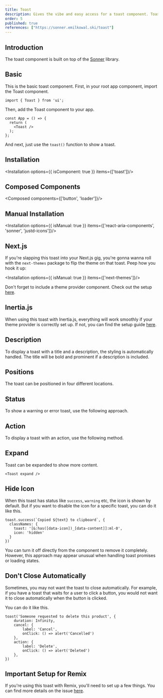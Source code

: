 ```yaml
---
title: Toast
description: Gives the vibe and easy access for a toast component. Toasts show quick, temporary alerts about actions, errors, or other events in an app.
order: 5
published: true
references: ["https://sonner.emilkowal.ski/toast"]
---
```


## Introduction
The toast component is built on top of the [Sonner](https://sonner.emilkowal.ski/) library.

## Basic
This is the basic toast component.
First, in your root app component, import the Toast component.
```tsx
import { Toast } from 'ui';
```
Then, add the Toast component to your app.
```tsx
const App = () => {
  return (
    <Toast />
  );
};
```
And next, just use the `toast()` function to show a toast.

<How toUse="statuses/toast-demo" />

## Installation
<Installation options={{ isComponent: true }} items={['toast']}/>

## Composed Components
<Composed components={['button', 'loader']}/>

## Manual Installation
<Installation options={{ isManual: true }} items={['react-aria-components', 'sonner', 'justd-icons']}/>
<SourceCode toShow='toast'/>


## Next.js
If you're slapping this toast into your Next.js gig, you're gonna wanna roll with the `next-themes` package to flip the theme on that toast. Peep how you hook it up:

<Installation options={{ isManual: true }} items={['next-themes']}/>

Don't forget to include a theme provider component. Check out the setup [here](/docs/dark-mode/next-js).

## Inertia.js

When using this toast with Inertia.js, everything will work smoothly if your theme provider is correctly set up. If not, you can find the setup guide [here](/docs/dark-mode/inertia-js).

## Description

To display a toast with a title and a description, the styling is automatically handled. The title will be bold and prominent if a description is included.

<How toUse="statuses/toast-description-demo" />

## Positions

The toast can be positioned in four different locations.

<How toUse="statuses/toast-positions-demo" />

## Status

To show a warning or error toast, use the following approach.

<How toUse="statuses/toast-status-demo" />

## Action

To display a toast with an action, use the following method.

<How toUse="statuses/toast-action-demo" />

## Expand
Toast can be expanded to show more content.
```tsx
<Toast expand />
```

## Hide Icon
When this toast has status like `success`, `warning` etc, the icon is shown by default. But if you want to disable the icon for a specific toast, you can do it like this.
```tsx {2-5}
toast.success(`Copied ${text} to clipboard`, {
  classNames: {
    toast: '[&:has([data-icon])_[data-content]]:ml-0',
    icon: 'hidden'
  }
})
```

You can turn it off directly from the component to remove it completely. However, this approach may appear unusual when handling toast promises or loading states.

## Don't Close Automatically

Sometimes, you may not want the toast to close automatically. For example, if you have a toast that waits for a user to click a button, you would not want it to close automatically when the button is clicked.

You can do it like this.

```tsx {2}
toast('Someone requested to delete this product', {
    duration: Infinity,
    cancel: {
        label: 'Cancel',
        onClick: () => alert('Cancelled')
    },
    action: {
        label: 'Delete',
        onClick: () => alert('Deleted')
    },
})
```

## Important Setup for Remix

If you're using this toast with Remix, you'll need to set up a few things. You can find more details on the issue [here](https://github.com/remix-run/remix/discussions/9318).
